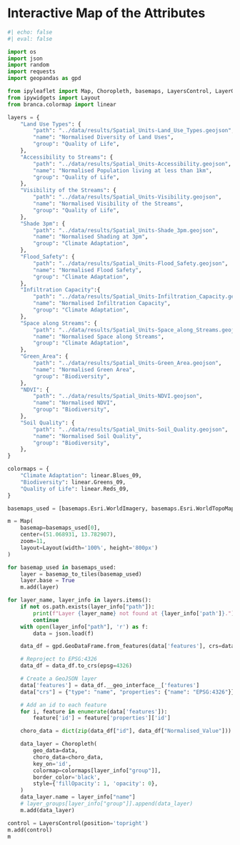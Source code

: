# Interactive Map of the Attributes {.unnumbered}
```python
#| echo: false
#| eval: false

import os
import json
import random
import requests
import geopandas as gpd

from ipyleaflet import Map, Choropleth, basemaps, LayersControl, LayerGroup, basemap_to_tiles
from ipywidgets import Layout
from branca.colormap import linear

layers = {
    "Land Use Types": {
        "path": "../data/results/Spatial_Units-Land_Use_Types.geojson",
        "name": "Normalised Diversity of Land Uses",
        "group": "Quality of Life",
    },
    "Accessibility to Streams": {
        "path": "../data/results/Spatial_Units-Accessibility.geojson",
        "name": "Normalised Population living at less than 1km",
        "group": "Quality of Life",
    },
    "Visibility of the Streams": {
        "path": "../data/results/Spatial_Units-Visibility.geojson",
        "name": "Normalised Visibility of the Streams",
        "group": "Quality of Life",
    },
    "Shade 3pm": {
        "path": "../data/results/Spatial_Units-Shade_3pm.geojson",
        "name": "Normalised Shading at 3pm",
        "group": "Climate Adaptation",
    },
    "Flood_Safety": {
        "path": "../data/results/Spatial_Units-Flood_Safety.geojson",
        "name": "Normalised Flood Safety",
        "group": "Climate Adaptation",
    },
    "Infiltration Capacity":{
        "path": "../data/results/Spatial_Units-Infiltration_Capacity.geojson",
        "name": "Normalised Infiltration Capacity",
        "group": "Climate Adaptation",
    },
    "Space along Streams": {
        "path": "../data/results/Spatial_Units-Space_along_Streams.geojson",
        "name": "Normalised Space along Streams",
        "group": "Climate Adaptation",
    },
    "Green_Area": {
        "path": "../data/results/Spatial_Units-Green_Area.geojson",
        "name": "Normalised Green Area",
        "group": "Biodiversity",
    },
    "NDVI": {
        "path": "../data/results/Spatial_Units-NDVI.geojson",
        "name": "Normalised NDVI",
        "group": "Biodiversity",
    },
    "Soil Quality": {
        "path": "../data/results/Spatial_Units-Soil_Quality.geojson",
        "name": "Normalised Soil Quality",
        "group": "Biodiversity",
    },
}

colormaps = {
    "Climate Adaptation": linear.Blues_09,
    "Biodiversity": linear.Greens_09,
    "Quality of Life": linear.Reds_09,
}

basemaps_used = [basemaps.Esri.WorldImagery, basemaps.Esri.WorldTopoMap, basemaps.CartoDB.Positron]

m = Map(
    basemap=basemaps_used[0],
    center=(51.068931, 13.782907),
    zoom=11,
    layout=Layout(width='100%', height='800px')
)

for basemap_used in basemaps_used:
    layer = basemap_to_tiles(basemap_used)
    layer.base = True
    m.add(layer)

for layer_name, layer_info in layers.items():
    if not os.path.exists(layer_info["path"]):
        print(f"Layer {layer_name} not found at {layer_info['path']}.")
        continue
    with open(layer_info["path"], 'r') as f:
        data = json.load(f)

    data_df = gpd.GeoDataFrame.from_features(data['features'], crs=data['crs']['properties']['name'])

    # Reproject to EPSG:4326
    data_df = data_df.to_crs(epsg=4326)

    # Create a GeoJSON layer
    data['features'] = data_df.__geo_interface__['features']
    data["crs"] = {"type": "name", "properties": {"name": "EPSG:4326"}}

    # Add an id to each feature
    for i, feature in enumerate(data['features']):
        feature['id'] = feature['properties']['id']

    choro_data = dict(zip(data_df["id"], data_df["Normalised_Value"]))

    data_layer = Choropleth(
        geo_data=data,
        choro_data=choro_data,
        key_on='id',
        colormap=colormaps[layer_info["group"]],
        border_color='black',
        style={'fillOpacity': 1, 'opacity': 0},
    )
    data_layer.name = layer_info["name"]
    # layer_groups[layer_info["group"]].append(data_layer)
    m.add(data_layer)

control = LayersControl(position='topright')
m.add(control)
m
```